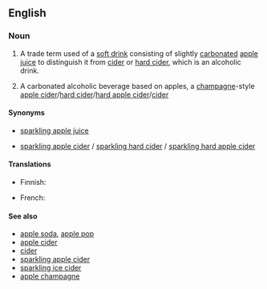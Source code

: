 ==English==

===Noun===
{{en-noun|head=sparkling cider}}

# {{context|US|lang=en}} A trade term used of a [[soft drink]] consisting of slightly [[carbonated]] [[apple juice]] to distinguish it from [[cider]] or [[hard cider]], which is an alcoholic drink.
# {{context|lang=en|Canada}} A carbonated alcoholic beverage based on apples, a [[champagne]]-style [[apple cider]]/[[hard cider]]/[[hard apple cider]]/[[cider]]

====Synonyms====
* {{sense|soft drink}} [[sparkling apple juice]]
* {{sense|alcoholic potable}} [[sparkling apple cider]] / [[sparkling hard cider]] / [[sparkling hard apple cider]] 

====Translations====
{{trans-top|soft drink}}
* Finnish: {{t|fi|hiilihapotettu omenamehu}}
{{trans-mid}}
{{trans-bottom}}
{{trans-top|alcoholic potable}}
* French: {{t|fr|cidre mousseux}}
{{trans-mid}}
{{trans-bottom}}

====See also====
* [[apple soda]], [[apple pop]]
* [[apple cider]]
* [[cider]]
* [[sparkling apple cider]]
* [[sparkling ice cider]]
* [[apple champagne]]